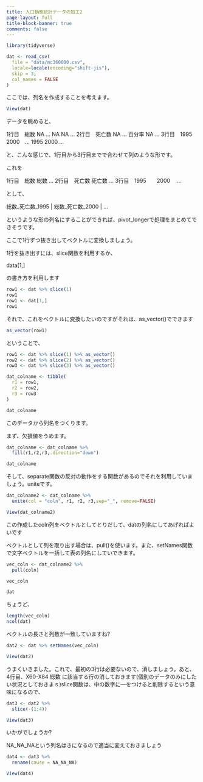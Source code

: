 ```yaml
---
title: 人口動態統計データの加工2
page-layout: full
title-block-banner: true
comments: false
---
```


```r
library(tidyverse)

dat <- read_csv(
  file = "data/mc360000.csv", 
  locale=locale(encoding="shift-jis"),
  skip = 3, 
  col_names = FALSE
)
```

ここでは、列名を作成することを考えます。

```r
View(dat)
```

データを眺めると、

1行目　総数    NA    ... NA     NA   ...
2行目　死亡数  NA    ... 百分率 NA   ...
3行目　1995　　2000　... 1995   2000 ...

と、こんな感じで、1行目から3行目までで合わせて列のような形です。

これを

1行目　総数    総数   ...
2行目　死亡数  死亡数 ...
3行目　1995　　2000　 ...

として、

総数_死亡数_1995 | 総数_死亡数_2000 | ...

というような形の列名にすることができれば、pivot_longerで処理をまとめてできそうです。

ここで1行ずつ抜き出してベクトルに変換しましょう。

1行を抜き出すには、slice関数を利用するか、

data[1,]

の書き方を利用します

```r
row1 <- dat %>% slice(1)
row1
row1 <- dat[1,]
row1
```

それで、これをベクトルに変換したいのですがそれは、as_vector()でできます

```r
as_vector(row1)
```

ということで、

```r
row1 <- dat %>% slice(1) %>% as_vector()
row2 <- dat %>% slice(2) %>% as_vector()
row3 <- dat %>% slice(3) %>% as_vector()

dat_colname <- tibble(
  r1 = row1,
  r2 = row2,
  r3 = row3
)

dat_colname
```

このデータから列名をつくります。

まず、欠損値をうめます。

```r
dat_colname <- dat_colname %>% 
  fill(r1,r2,r3,.direction="down")

dat_colname
```

そして、separate関数の反対の動作をする関数があるのでそれを利用していましょう。uniteです。

```r
dat_colname2 <- dat_colname %>% 
  unite(col = "coln", r1, r2, r3,sep="_", remove=FALSE)

View(dat_colname2)
```

この作成したcoln列をベクトルとしてとりだして、datの列名にしてあげればよいです

ベクトルとして列を取り出す場合は、pull()を使います。また、setNames関数で文字ベクトルを一括して表の列名にしていできます。

```r
vec_coln <- dat_colname2 %>% 
  pull(coln)

vec_coln

dat
```

ちょうど、

```r
length(vec_coln)
ncol(dat)
```

ベクトルの長さと列数が一致していますね?

```r
dat2 <- dat %>% setNames(vec_coln)

View(dat2)
```

うまくいきました。これで、最初の3行は必要ないので、消しましょう。あと、4行目、X60-X84 総数 に該当する行の消しておきます(個別のデータのみにしたい状況としておきまｓ)slice関数は、中の数字に―をつけると削除するという意味になるので、

```r
dat3 <- dat2 %>% 
  slice(-(1:4))

View(dat3)
```

いかがでしょうか?

NA_NA_NAという列名はきになるので適当に変えておきましょう

```r
dat4 <- dat3 %>% 
  rename(cause = NA_NA_NA)

View(dat4)
```
